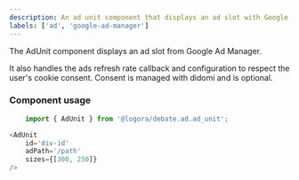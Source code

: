 ```yaml
---
description: An ad unit component that displays an ad slot with Google Ad Manager
labels: ['ad', 'google-ad-manager']
---
```


The AdUnit component displays an ad slot from Google Ad Manager.

It also handles the ads refresh rate callback and configuration to respect the user's cookie consent.
Consent is managed with didomi and is optional.

### Component usage

```js
    import { AdUnit } from '@logora/debate.ad.ad_unit';
```

```js
<AdUnit
    id='div-id' 
    adPath='/path'
    sizes={[300, 250]}
/>
```